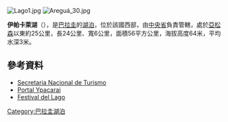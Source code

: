 [[Image:Lago1.jpg|right]]
[[Image:Areguá_30.jpg|thumb]]

{{coord|25|18|0|S|57|21|0|W|type:waterbody_region:PY |display=title}}

'''伊帕卡萊湖'''（{{lang-es|Lago Ypacaraí}}），是[[巴拉圭|巴拉圭]]的[[湖泊|湖泊]]，位於該國西部，由[[中央省_(巴拉圭)|中央省]]負責管轄，處於[[亞松森|亞松森]]以東約25公里，長24公里、寬6公里，面積56平方公里，海拔高度64米，平均水深3米。

==參考資料==
*[http://www.senatur.gov.py/ Secretaria Nacional de Turismo]{{Wayback|url=http://www.senatur.gov.py/ |date=20150520071223 }}
*[http://www.angelfire.com/vt/sudamericana/portal/ypacarai.htm Portal Ypacarai] {{Wayback|url=http://www.angelfire.com/vt/sudamericana/portal/ypacarai.htm |date=20200128233603 }}
*[http://www.festivaldellago.org/ Festival del Lago]{{dead link|date=2017年11月 |bot=InternetArchiveBot |fix-attempted=yes }}

{{Paraguay-geo-stub}}
[[Category:巴拉圭湖泊|Category:巴拉圭湖泊]]